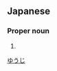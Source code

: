 ==Japanese==
{{ja-kanjitab|優|二}}

===Proper noun===
{{ja-pos|proper|ゆうじ}}

# {{given name|male|lang=ja}}

[[Category:Japanese male given names|ゆうじ]]